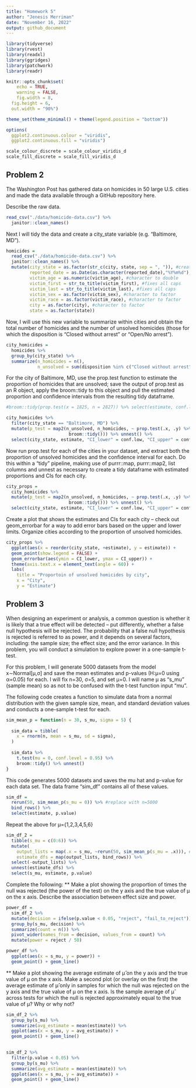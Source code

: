 ```yaml
---
title: "Homework 5"
author: "Jenesis Merriman"
date: "November 16, 2022"
output: github_document
---
```


```r
library(tidyverse)
library(rvest)
library(readxl)
library(ggridges)
library(patchwork)
library(readr)

knitr::opts_chunk$set(
	echo = TRUE,
	warning = FALSE,
	fig.width = 8, 
  fig.height = 6,
  out.width = "90%")

theme_set(theme_minimal() + theme(legend.position = "bottom"))

options(
  ggplot2.continuous.colour = "viridis",
  ggplot2.continuous.fill = "viridis")

scale_colour_discrete = scale_colour_viridis_d
scale_fill_discrete = scale_fill_viridis_d
```

## Problem 2

The Washington Post has gathered data on homicides in 50 large U.S. cities and made the data available through a GitHub repository here. 

Describe the raw data. 
```r
read_csv("./data/homicide-data.csv") %>%
  janitor::clean_names()
```

Next I will tidy the data and create a city_state variable (e.g. “Baltimore, MD”).

```r
homicides =
  read_csv("./data/homicide-data.csv") %>%
  janitor::clean_names() %>%
  mutate(city_state = as.factor(str_c(city, state, sep = ", ")), #creates new variable
         reported_date = as.Date(as.character(reported_date),"%Y%m%d"), #date format
         victim_age = as.numeric(victim_age), #character to double
         victim_first = str_to_title(victim_first), #fixes all caps
         victim_last = str_to_title(victim_last), #fixes all caps
         victim_sex = as.factor(victim_sex), #character to factor
         victim_race = as.factor(victim_race), #character to factor
         city = as.factor(city), #character to factor
         state = as.factor(state))
```

Now, I will use this new variable to summarize within cities and obtain the total number of homicides and the number of unsolved homicides (those for which the disposition is “Closed without arrest” or “Open/No arrest”).

```r
city_homicides =
  homicides %>%
  group_by(city_state) %>%
  summarize(n_homicides = n(),
            n_unsolved = sum(disposition %in% c("Closed without arrest","Open/No arrest")))
```

For the city of Baltimore, MD, use the prop.test function to estimate the proportion of homicides that are unsolved; save the output of prop.test as an R object, apply the broom::tidy to this object and pull the estimated proportion and confidence intervals from the resulting tidy dataframe.

```r
#broom::tidy(prop.test(x = 1825, n = 2827)) %>% select(estimate, conf.low, conf.high)

city_homicides %>%
  filter(city_state == "Baltimore, MD") %>%
  mutate(p_test = map2(n_unsolved, n_homicides, ~ prop.test(.x, .y) %>%
                        broom::tidy())) %>% unnest() %>%
  select(city_state, estimate, "CI_lower" = conf.low, "CI_upper" = conf.high)
```
Now run prop.test for each of the cities in your dataset, and extract both the proportion of unsolved homicides and the confidence interval for each. Do this within a “tidy” pipeline, making use of purrr::map, purrr::map2, list columns and unnest as necessary to create a tidy dataframe with estimated proportions and CIs for each city.

```r
city_props =
  city_homicides %>%
  mutate(p_test = map2(n_unsolved, n_homicides, ~ prop.test(.x, .y) %>%
                        broom::tidy())) %>% unnest() %>%
  select(city_state, estimate, "CI_lower" = conf.low, "CI_upper" = conf.high)
```

Create a plot that shows the estimates and CIs for each city – check out geom_errorbar for a way to add error bars based on the upper and lower limits. Organize cities according to the proportion of unsolved homicides.

```r
city_props %>%
  ggplot(aes(x = reorder(city_state, +estimate), y = estimate)) +
  geom_point(show.legend = FALSE) +
  geom_errorbar(aes(ymin = CI_lower, ymax = CI_upper)) +
  theme(axis.text.x = element_text(angle = 60)) +
  labs(
    title = "Proportoin of unsolved homicides by city",
    x = "City",
    y = "Estimate")
```

## Problem 3
When designing an experiment or analysis, a common question is whether it is likely that a true effect will be detected – put differently, whether a false null hypothesis will be rejected. The probability that a false null hypothesis is rejected is referred to as power, and it depends on several factors, including: the sample size; the effect size; and the error variance. In this problem, you will conduct a simulation to explore power in a one-sample t-test.

For this problem, I will generate 5000 datasets from the model x∼Normal[μ,σ] and save the mean estimates and p-values (H:μ=0 using α=0.05) for each. I will fix n=30, σ=5, and set μ=0. I will name μ as "s_mu" (sample mean) so as not to be confused with the t-test function input "mu".

The following code creates a function to simulate data from a normal distribution with the given sample size, mean, and standard deviation values and conducts a one-sample t-test for each.

```r
sim_mean_p = function(n = 30, s_mu, sigma = 5) {
  
  sim_data = tibble(
    x = rnorm(n, mean = s_mu, sd = sigma),
  )
  
  sim_data %>% 
    t.test(mu = 0, conf.level = 0.95) %>%
    broom::tidy() %>% unnest()
}
```

This code generates 5000 datasets and saves the mu hat and p-value for each data set. The data frame "sim_df" contains all of these values.

```r
sim_df = 
  rerun(50, sim_mean_p(s_mu = 0)) %>% #replace with n=5000
  bind_rows() %>% 
  select(estimate, p.value)
```

Repeat the above for μ={1,2,3,4,5,6}

```r
sim_df_2 = 
  tibble(s_mu = c(0:6)) %>% 
  mutate(
    output_lists = map(.x = s_mu, ~rerun(50, sim_mean_p(s_mu = .x))), #replace with 5000
    estimate_dfs = map(output_lists, bind_rows)) %>% 
  select(-output_lists) %>% 
  unnest(estimate_dfs) %>%
  select(s_mu, estimate, p.value)
```

Complete the following:
** Make a plot showing the proportion of times the null was rejected (the power of the test) on the y axis and the true value of μ on the x axis. Describe the association between effect size and power.

```r
power_df = 
  sim_df_2 %>%
  mutate(decision = ifelse(p.value < 0.05, "reject", "fail_to_reject")) %>%
  group_by(s_mu, decision) %>%
  summarize(count = n()) %>%
  pivot_wider(names_from = decision, values_from = count) %>%
  mutate(power = reject / 50)

power_df %>%
  ggplot(aes(x = s_mu, y = power)) + 
  geom_point() + geom_line()
```

** Make a plot showing the average estimate of μ̂  on the y axis and the true value of μ on the x axis. Make a second plot (or overlay on the first) the average estimate of μ̂  only in samples for which the null was rejected on the y axis and the true value of μ on the x axis. Is the sample average of μ̂  across tests for which the null is rejected approximately equal to the true value of μ? Why or why not?

```r
sim_df_2 %>%
  group_by(s_mu) %>%
  summarize(avg_estimate = mean(estimate)) %>%
  ggplot(aes(x = s_mu, y = avg_estimate)) +
  geom_point() + geom_line()
 

sim_df_2 %>%
  filter(p.value < 0.05) %>%
  group_by(s_mu) %>%
  summarize(avg_estimate = mean(estimate)) %>%
  ggplot(aes(x = s_mu, y = avg_estimate)) +
  geom_point() + geom_line()
  
```

